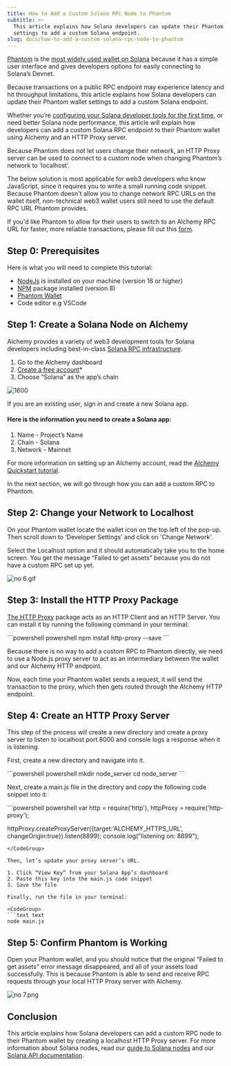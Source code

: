 ```yaml
---
title: How to Add a Custom Solana RPC Node to Phantom
subtitle: >-
  This article explains how Solana developers can update their Phantom wallet
  settings to add a custom Solana endpoint.
slug: docs/how-to-add-a-custom-solana-rpc-node-to-phantom
---
```



[Phantom](https://www.alchemy.com/dapps/phantom) is the [most widely used wallet on Solana](https://www.alchemy.com/list-of/wallets-on-solana) because it has a simple user interface and gives developers options for easily connecting to Solana’s Devnet.

Because transactions on a public RPC endpoint may experience latency and hit throughput limitations, this article explains how Solana developers can update their Phantom wallet settings to add a custom Solana endpoint.

Whether you’re [configuring your Solana developer tools for the first time](/docs/how-to-setup-your-solana-development-environment), or need better Solana node performance, this article will explain how developers can add a custom Solana RPC endpoint to their Phantom wallet using Alchemy and an HTTP Proxy server.

Because Phantom does not let users change their network, an HTTP Proxy server can be used to connect to a custom node when changing Phantom’s network to ‘localhost’.

<Info>
  The below solution is most applicable for web3 developers who know JavaScript, since it requires you to write a small running code snippet. Because Phantom doesn't allow you to change network RPC URLs on the wallet itself, non-technical web3 wallet users still need to use the default RPC URL Phantom provides.

  If you'd like Phantom to allow for their users to switch to an Alchemy RPC URL for faster, more reliable transactions, please fill out this [form](https://forms.gle/PM2YTp8e2eFRhMQ26).
</Info>

## Step 0: Prerequisites

Here is what you will need to complete this tutorial:

* [NodeJs](https://nodejs.org/en/download/) is installed on your machine (version 16 or higher)
* [NPM](https://nodejs.org/en/download/) package installed (version 8)
* [Phantom Wallet](https://phantom.app/)
* Code editor e.g VSCode

## Step 1: Create a Solana Node on Alchemy

Alchemy provides a variety of web3 development tools for Solana developers including best-in-class [Solana RPC infrastructure](https://www.alchemy.com/overviews/solana-rpc).

1. Go to the Alchemy dashboard
2. [Create a free account](https://dashboard.alchemy.com/signup/?a=3fa1fe4577)\*
3. Choose “Solana” as the app’s chain

![1600](/images/58f1d62-no_5.png "no 5.png")

<Info>
  If you are an existing user, sign in and create a new Solana app.
</Info>

#### Here is the information you need to create a Solana app:

1. Name - Project’s Name
2. Chain - Solana
3. Network - Mainnet

For more information on setting up an Alchemy account, read the [Alchemy Quickstart tutorial](/docs/alchemy-quickstart-guide).

In the next section, we will go through how you can add a custom RPC to Phantom.

## Step 2: Change your Network to Localhost

On your Phantom wallet locate the wallet icon on the top left of the pop-up. Then scroll down to ‘Developer Settings’ and click on 'Change Network'.

Select the Localhost option and it should automatically take you to the home screen. You get the message “Failed to get assets” because you do not have a custom RPC set up yet.

![](https://files.readme.io/c91f9cd-no_6.gif "no 6.gif")

## Step 3: Install the HTTP Proxy Package

[The HTTP Proxy](https://www.npmjs.com/package/http-proxy) package acts as an HTTP Client and an HTTP Server. You can install it by running the following command in your terminal:

<CodeGroup>
  ```powershell powershell
  npm install http-proxy --save
  ```
</CodeGroup>

Because there is no way to add a custom RPC to Phantom directly, we need to use a Node.js proxy server to act as an intermediary between the wallet and our Alchemy HTTP endpoint.

Now, each time your Phantom wallet sends a request, it will send the transaction to the proxy, which then gets routed through the Alchemy HTTP endpoint.

## Step 4: Create an HTTP Proxy Server

This step of the process will create a new directory and create a proxy server to listen to localhost port 8000 and console logs a response when it is listening.

First, create a new directory and navigate into it.

<CodeGroup>
  ```powershell powershell
  mkdir node_server
  cd node_server
  ```
</CodeGroup>

Next, create a main.js file in the directory and copy the following code snippet into it:

<CodeGroup>
  ```powershell powershell
  var http = require('http'),
  httpProxy = require('http-proxy');

  httpProxy.createProxyServer({target:'ALCHEMY_HTTPS_URL', changeOrigin:true}).listen(8899);
  console.log("listening on: 8899");
  ```
</CodeGroup>

Then, let’s update your proxy server’s URL.

1. Click “View Key” from your Solana App’s dashboard
2. Paste this key into the main.js code snippet
3. Save the file

Finally, run the file in your terminal:

<CodeGroup>
  ```text text
  node main.js
  ```
</CodeGroup>

## Step 5: Confirm Phantom is Working

Open your Phantom wallet, and you should notice that the original “Failed to get assets” error message disappeared, and all of your assets load successfully. This is because Phantom is able to send and receive RPC requests through your local HTTP Proxy server with Alchemy.

![](/images/79f501e-no_7.png "no 7.png")

## Conclusion

This article explains how Solana developers can add a custom RPC node to their Phantom wallet by creating a localhost HTTP Proxy server. For more information about Solana nodes, read our [guide to Solana nodes](https://www.alchemy.com/overviews/solana-nodes) and our [Solana API documentation](/reference/solana-api-quickstart).
